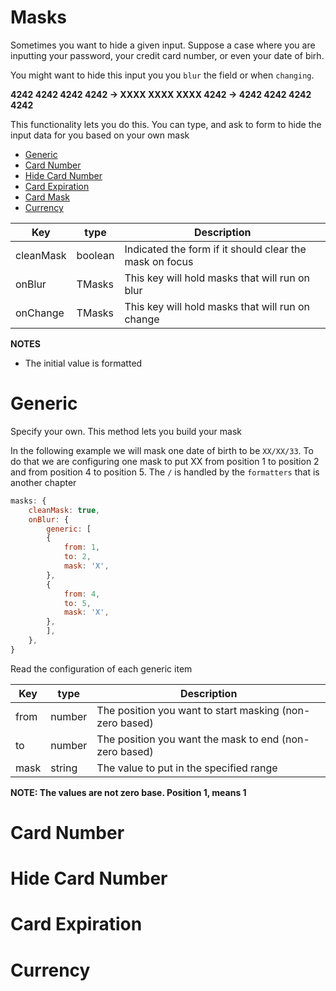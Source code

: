 # Masks


<Meta title="Docs/Masks" />

Sometimes you want to hide a given input. Suppose a case where you are inputting your password, your credit card number, or even your date of birh.

You might want to hide this input you you `blur` the field or when `changing`.

**4242 4242 4242 4242 -> XXXX XXXX XXXX 4242 -> 4242 4242 4242 4242**

This functionality lets you do this. You can type, and ask to form to hide the input data for you based on your own mask

- [Generic](#generic)
- [Card Number](#card-number)
- [Hide Card Number](#hide-card-number)
- [Card Expiration](#card-expiration)
- [Card Mask](#card-mask)
- [Currency](#currency)

| Key          | type    | Description                                             |
| ------------ | ------- | ------------------------------------------------------- |
| cleanMask | boolean | Indicated the form if it should clear the mask on focus |
| onBlur       | TMasks  | This key will hold masks that will run on blur          |
| onChange     | TMasks  | This key will hold masks that will run on change        |

**NOTES**

- The initial value is formatted

# Generic

Specify your own. This method lets you build your mask

In the following example we will mask one date of birth to be `XX/XX/33`. To do that we are configuring one mask
to put XX from position 1 to position 2 and from position 4 to position 5. The `/` is handled by the `formatters` that is another chapter

```javascript
masks: {
    cleanMask: true,
    onBlur: {
        generic: [
        {
            from: 1,
            to: 2,
            mask: 'X',
        },
        {
            from: 4,
            to: 5,
            mask: 'X',
        },
        ],
    },
}
```

Read the configuration of each generic item

| Key  | type   | Description                                             |
| ---- | ------ | ------------------------------------------------------- |
| from | number | The position you want to start masking (non-zero based) |
| to   | number | The position you want the mask to end (non-zero based)  |
| mask | string | The value to put in the specified range                 |

**NOTE: The values are not zero base. Position 1, means 1**

<Story id="form-masks--generic" />

# Card Number

# Hide Card Number

# Card Expiration

# Currency
